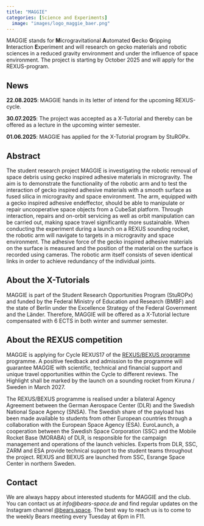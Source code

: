 ---
title: "MAGGIE"
categories: [Science and Experiments]
  image: "images/logo_maggie_baer.png"
---

MAGGIE stands for **M**icrogravitational **A**utomated **G**ecko **G**ripping **I**nteraction **E**xperiment and will research on gecko materials and robotic sciences in a reduced gravity environment and under the influence of space environment. The project is starting by October 2025 and will apply for the REXUS-program. 


## News
**22.08.2025**: MAGGIE hands in its letter of intend for the upcoming REXUS-cycle.

**30.07.2025**: The project was accepted as a X-Tutorial and thereby can be offered as a lecture in the upcoming winter semester. 

**01.06.2025**: MAGGIE has applied for the X-Tutorial program by StuROPx.

## Abstract

The student research project MAGGIE is investigating the robotic removal of space debris using gecko inspired adhesive materials in microgravity. The aim is to demonstrate the functionality of the robotic arm and to test the interaction of gecko inspired adhesive materials with a smooth surface as fused silica in microgravity and space environment. The arm, equipped with a gecko inspired adhesive endeffector, should be able to manipulate or repair uncooperative space objects from a CubeSat platform. Through interaction, repairs and on-orbit servicing as well as orbit manipulation can be carried out, making space travel significantly more sustainable. When conducting the experiment during a launch on a REXUS sounding rocket, the robotic arm will navigate to targets in a microgravity and space environment. The adhesive force of the gecko inspired adhesive materials on the surface is measured and the position of the material on the surface is recorded using cameras. The robotic arm itself consists of seven identical links in order to achieve redundancy of the individual joints.



## About the X-Tutorials

MAGGIE is part of the Student Research Opportunities Program (StuROPx) and funded by the Federal Ministry of Education and Research (BMBF) and the state of Berlin under the Excellence Strategy of the Federal Government and the Länder. Therefore, MAGGIE will be offered as a X-Tutorial lecture compensated with 6 ECTS in both winter and summer semester. 

## About the REXUS competition

MAGGIE is applying for Cycle REXUS17 of the [REXUS/BEXUS programme](https://rexusbexus.net/) programme. A positive feedback and admission to the programme will guarantee MAGGIE with scientific, technical and financial support and unique travel opportunities within the Cycle to different reviews. The Highlight shall be marked by the launch on a sounding rocket from Kiruna / Sweden in March 2027.

The REXUS/BEXUS programme is realised under a bilateral Agency Agreement between the German Aerospace Center (DLR) and the Swedish National Space Agency (SNSA). The Swedish share of the payload has been made available to students from other European countries through a collaboration with the European Space Agency (ESA). EuroLaunch, a cooperation between the Swedish Space Corporation (SSC) and the Mobile Rocket Base (MORABA) of DLR, is responsible for the campaign management and operations of the launch vehicles. Experts from DLR, SSC, ZARM and ESA provide technical support to the student teams throughout the project. REXUS and BEXUS are launched from SSC, Esrange Space Center in northern Sweden.





## Contact 
We are always happy about interested students for MAGGIE and the club. You can contact us at *info@bears-space.de* and find regular updates on the Instagram channel [@bears.space](https://www.instagram.com/bears.space/). The best way to reach us is to come to the weekly Bears meeting every Tuesday at 6pm in F11.



